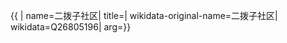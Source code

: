 {{ {{{1|PRC admin/showdata}}}|
name=二拨子社区|
title=|
wikidata-original-name=二拨子社区|
wikidata=Q26805196|
arg={{{arg|}}}}}